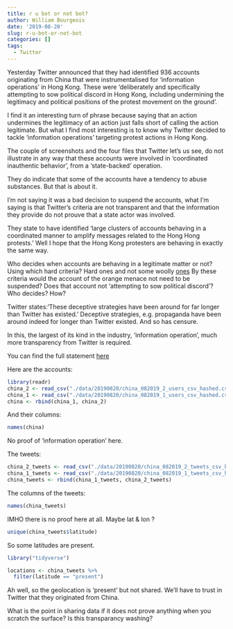 ```yaml
---
title: r u bot or not bot?
author: William Bourgeois
date: '2019-08-20'
slug: r-u-bot-or-not-bot
categories: []
tags:
  - Twitter
---
```


Yesterday Twitter announced that they had identified 936 accounts originating from China that were instrumentalised for 'information operations' in Hong Kong. These were 'deliberately and specifically attempting to sow political discord in Hong Kong, including undermining the legitimacy and political positions of the protest movement on the ground'. 

I find it an interesting turn of phrase because saying that an action undermines the legitimacy of an action just falls short of calling the action legitimate. But what I find most interesting is to know why Twitter decided to tackle 'information operations' targeting protest actions in Hong Kong. 

The couple of screenshots and the four files that Twitter let's us see, do not illustrate in any way that these accounts were involved in 'coordinated inauthentic behavior', from a 'state-backed' operation.  

They do indicate that some of the accounts have a tendency to abuse substances. But that is about it. 

I'm not saying it was a bad decision to suspend the accounts, what I'm saying is that Twitter's criteria are not transparent and that the information they provide do not prouve that a state actor was involved. 

They state to have identified 'large clusters of accounts behaving in a coordinated manner to amplify messages related to the Hong Hong protests.' Well I hope that the Hong Kong protesters are behaving in exactly the same way. 

Who decides when accounts are behaving in a legitimate matter or not? Using which hard criteria? Hard ones and not some woolly [ones](https://help.twitter.com/en/rules-and-policies/platform-manipulation) By these criteria would the account of the orange menace not need to be suspended? Does that account not 'attempting to sow political discord'? Who decides? How?

Twitter states:'These deceptive strategies have been around for far longer than Twitter has existed.' Deceptive strategies, e.g. propaganda have been around indeed for longer than Twitter existed. And so has censure. 

In this, the largest of its kind in the industry, 'information operation', much more transparency from Twitter is required. 

You can find the full statement [here](https://blog.twitter.com/en_us/topics/company/2019/information_operations_directed_at_Hong_Kong.html)


Here are the accounts:

```r
library(readr)
china_2 <- read_csv("./data/20190820/china_082019_2_users_csv_hashed.csv")
china_1 <- read_csv("./data/20190820/china_082019_1_users_csv_hashed.csv")
china <- rbind(china_1, china_2)
```

And their columns:

```r
names(china)
```

No proof of 'information operation' here.

The tweets:

```r
china_2_tweets <- read_csv("./data/20190820/china_082019_2_tweets_csv_hashed.csv")
china_1_tweets <- read_csv("./data/20190820/china_082019_1_tweets_csv_hashed.csv")
china_tweets <- rbind(china_1_tweets, china_2_tweets)
```

The columns of the tweets:
```r

names(china_tweets)
```

IMHO there is no proof here at all. Maybe lat & lon ?

```r
unique(china_tweets$latitude)
```

So some latitudes are present. 

```r

library("tidyverse")

locations <- china_tweets %>% 
  filter(latitude == "present")
```

Ah well, so the geolocation is 'present' but not shared. We'll have to trust in Twitter that they originated from China. 

What is the point in sharing data if it does not prove anything when you scratch the surface? Is this transparancy washing?